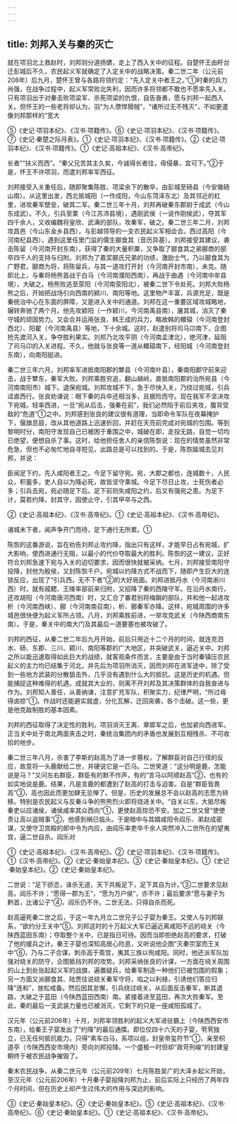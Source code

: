 ```yaml
---
---
---
```

title: 刘邦入关与秦的灭亡
---



就在项羽北上救赵时，刘邦则分道扬镳，走上了西入关中的征程。自楚怀王由盱台迁彭城后不久，农民起义军就确定了入定关中的战略决策。秦二世二年（公元前208年）后九月，楚怀王曾与各路将领约定：“先入定关中者王之。”①时秦的兵力尚强，在战争过程中，起义军常败北失利，因而许多将领都不敢也不愿率先入关。只有项羽出于对秦击败项梁军、杀死项梁的仇恨，自告奋勇，愿与刘邦一起西入关。但怀王的一些老将却认为，羽“为人僄悍猾贼”，“诸所过无不残灭”，不如更遣像刘邦那样的“宽大

⑤《史记·项羽本纪》、《汉书·项籍传》。⑥《史记·项羽本纪》、《汉书·项籍传》。⑦《史记·秦楚之际月表》。①《史记·项羽本纪》、《汉书·项籍传》。②《史记·项羽本纪》、《汉书·项籍传》。①《史记·高祖本纪》、《汉书·高帝纪》。

长者”“扶义而西”。“秦父兄苦其主久矣，今诚得长者往，毋侵暴，宜可下。”②于是，怀王不许项羽，而遣刘邦率军西征。

刘邦接受入关重任后，随即聚集陈胜、项梁余下的散卒，由彭城至砀县（今安徽砀山南）。从这里出发，西北抵城阳（一作成阳，今山东菏泽东北）及其邻近的杠里，进攻秦军壁垒，破其二军。秦二世三年十月，刘邦再破秦东郡尉于成武（今山东成武）。不久，引兵至栗（今江苏沛县境），遇刚武侯（一说作刚侯武），夺其军四千余人，又收编魏将皇欣、武满的部队，攻秦军，破之。秦二世三年二月，刘邦攻昌邑（今山东金乡县西），与彭越领导的一支农民起义军相会合。西过高阳（今河南杞县西），遇到这里任里门监的儒生郦食其（音历异基）。刘邦接受其建议，袭击陈留（今河南开封东南），获得了秦的大量积粟，又争取了郦食其之弟郦商的部卒四千人的支持与归附。刘邦为了嘉奖郦氏兄弟的功绩，激励士气，乃以郦食其为广野君，郦商为将，将陈留兵，与其一道攻打开封（今河南开封市南），未克。随即北上，与秦将杨熊首战于白马（今河南濮阳西南），再战于曲遇（今河南中牟县境），大破之。杨熊败逃至荥阳（今河南荥阳北），被秦二世下令处死。刘邦大败杨熊之后，开始把战场引向西南的颍川、南阳等地。这里物产丰富，兵源充足，既是秦统治中心在东面的屏障，又是进入关中的通道。刘邦在这一重要区域攻城略地，辗转奔驰了两个月。他先攻颖阳（一作颖川，今河南禹县南），屠其城，消灭了秦守城的顽固势力。又会合并运用张良、韩王成的兵力，略故韩的轘辕（今河南登封西北）、阳翟（今河南禹县）等地，下十余城。这时，赵遣别将司马卬南下，企图抢先渡河入关，争夺胜利果实。刘邦乃北攻平阴（今河南孟津北），绝河津，延阻了司马卬的入关进程。不久，他就与张良等一道从轘辕南下，经阳城（今河南登封东南），向南阳挺进。

秦二世三年六月，刘邦率军进抵南阳郡的犨县（今河南叶县），秦南阳郡守前来迎击，战于犨东，秦军大败。刘邦乘胜穷追，翻山越岭，直抵南阳郡的治所宛县（今河南南阳市）城下。退保宛城。刘邦攻城不下，急于尽快入关，乃绕过宛城，引兵迳直西行。张良劝谏说：眼下秦的兵卒还相当多，且据险而守。现在我军不坚决攻下宛城，轻率西进，一旦“宛从后击，强秦在前”，我们必然陷于前后夹攻，腹背受敌的“危道”①之中。刘邦感到张良的建议很有道理，当即命令军队在夜幕掩护下，偃旗息鼓，改从其他道路上迅速折回，并赶在天亮前完成对宛城的包围。等到黎明时分，南阳守发现自己已被困于重围之中，城破在即，走投无路，自觉一切均已绝望，便想自杀了事。这时，给他担任舍人的亲信陈恢说：现在的情势虽然非常危急，但也不必匆忙地自寻短见，出路总是可以找到的。于是，陈恢踰城去见刘邦，并说：

臣闻足下约，先入咸阳者王之。今足下留守宛。宛，大郡之都也，连城数十，人民众，积蓄多，吏人自以为降必死，故皆坚守乘城。今足下尽日止攻，士死伤者必多；引兵去宛，宛必随足下后。足下前则失咸阳之约，后又有强宛之患。为足下计，莫若约降，封其守，因使止守，引其甲卒与之西。

②《史记·高祖本纪》、《汉书·高帝纪》。①《史记·高祖本纪》、《汉书·高帝纪》。

诸城未下者，闻声争开门而待，足下通行无所累。①

陈恢的这番游说，旨在劝告刘邦止攻约降，指出只有这样，才能早日占有宛城，扩大影响，使西进通行无阻，以最小的代价夺取最大的胜利。陈恢的这一建议，正好符合刘邦急速下宛与入关的迫切要求，因而很快就被采纳。七月，刘邦接受南阳守投降，封他为殷侯，又封陈恢千户。宛城以约降方式不战而下，随即产生巨大的连锁反应，出现了“引兵西，无不下者”②的大好局面。刘邦进抵丹水（今河南淅川西）时，就有戚鳃、王陵率部前来归附，又招降了秦的西陵守军。在沿丹水南行，还攻胡阳（今河南唐河西南）时，又汇合了番君别将梅鋗的部队，并和他一起进攻析（今河南西峡）、郦（今河南南召南），析、郦秦军亦降。这样，宛城周围的许多城邑很快便为起义军所占领。八月，刘邦乘胜前进，一举攻克武关（今陕西商南东南）。于是，秦关中的南大门及其最后一道要塞也被攻破了。

刘邦的西征，从秦二世二年后九月开始，前后只用近十二个月的时间，就连克泗水、砀、东郡、三川、颖川、南阳等郡的广大地区，并突破武关，逼近关中。刘邦之所以能迅速取得如此巨大的战绩，就客观条件而言，主要是由于当时秦镇压农民起义的主力均已结集于河北，并先后为项羽所消灭，因而刘邦在进军途中，除了受到一些地方武装的分散狙击外，几乎没有遇到什么大的抵抗。这是历史的机遇。但能捕捉这种难得的机遇，成就其大业的，则离不开刘邦及其决策群体的自我奋进与作为。刘邦知人善任，从善纳谏，注意扩充军队，积聚实力，纪律严明，“所过毋得卤掠”①。作战时还能避实就虚，分化瓦解，迁回突袭，各个击破。这一些，更是他克敌制胜的基本因素。

刘邦的西征取得了决定性的胜利。项羽消灭王离、章邯军之后，也加紧向西进军。正当关中处于南北两面夹击之时，秦统治集团内的矛盾也发展到互相残杀、不可收拾的地步。

秦二世三年八月，杀害了李斯的赵高为了进一步篡权，了解群臣对自己行径的反应，故意将一头鹿献给二世，并硬说它是一匹马。二世笑道：“这分明是鹿，怎能说是马？”又问左右群臣，群臣有的默不作声，有的“言马以阿顺赵高”②，也有的如实地说是鹿。结果，凡是言鹿的都遭到了赵高的打击与迫害。自是“群臣皆畏高”③，高也因此而更加肆无忌惮了。但是，历史的发展总不会以赵高的志愿为转移。特别是农民起义与反秦斗争的熊熊烈火即将烧进关中。“自关以东，大抵尽叛秦吏以应诸侯，诸侯咸率其众西向”①，更使赵高惊恐不安。加之二世又曾“使使责让高以盗贼事”②，他感到祸已临头。于是暗中与其婿咸阳令阎乐、弟赵成密谋，又使守卫宫殿的郎中令为内应，由阎乐率吏卒千余人突然冲入二世所在的望夷宫，逼二世自杀。阎乐对

①《史记·高祖本纪》、《汉书·高帝纪》。②《史记·项羽本纪》、《汉书·项籍传》。①《汉书·高帝纪》。②《史记·秦始皇本纪》。③《史记·秦始皇本纪》。①《史记·秦始皇本纪》。②《史记·秦始皇本纪》。

二世说：“足下骄恣，诛杀无道，天下共叛足下，足下其自为计。”③二世要求见赵高，阎乐不许；“愿得一郡为王”，“愿为万户侯”，亦不许；最后要求“愿与妻子为黔首，比诸公子”④，阎乐仍不许。二世无法，只得自杀而死。

赵高逼死秦二世之后，于这一年九月立二世兄子公子婴为秦王。又使人与刘邦联系，“欲约分王关中”⑤。刘邦这时的十万起义大军已逼近离咸阳不远的峣关（今陕西蓝田东南）；夺取整个关中，已是指日可待。因而当即拒绝赵高的要求，打破了他的缓兵之计。秦王子婴也深知高居心险恶，又听说他企图“灭秦宗室而王关中”⑥，乃与二子合谋，刺杀高于斋宫，夷其三族以徇咸阳。同时，他还派军队加强对峣关的防守，企图抵挡刘邦的攻势。刘邦采纳张良的计谋，一方面在峣关周围的山上到处张起起义军的战旗，遍置疑兵，给秦军制造一种他们已被包围的假象；另一方面又派郦食其、陆贾往说峣关秦军守将，啗之以利禄，引诱他们答应归降“连和”，放松戒备。然后因其怠懈，引兵绕过峣关，从后面反击秦军，断其退路，大破之于蓝田（今陕西蓝田西南）南。紧接着进至蓝田，再次大败秦军。至此，秦的最后一支武装力量也已被消灭，它剩下的只是一座咸阳孤城了。

汉元年（公元前206年）十月，刘邦率领胜利的起义大军进驻霸上（今陕西西安市东南），给秦王子婴发出了“约降”的最后通牒。即位仅四十六天的子婴，茕茕独立，已无任何抵抗能力，只得“素车白马，系项以组，封皇帝玺符节”①，亲至枳道亭（今陕西西安市境内）旁向刘邦投降。一个盛极一时但却“政苛刑峻”的封建皇朝终于被农民战争摧毁了。

秦末农民战争，从秦二世元年（公元前209年）七月陈胜吴广的大泽乡起义开始，至汉元年（公元前206年）十月秦子婴投降刘邦为止，前后实际上只经历了两年四个月时间，但在历史上却产生过伟大的作用与深远的影响。

③《史记·秦始皇本纪》。④《史记·秦始皇本纪》。⑤《史记·高祖本纪》、《汉书·高帝纪》。⑥《史记·秦始皇本纪》。①《史记·高祖本纪》、《汉书·高帝纪》。